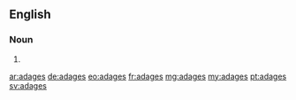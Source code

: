 ==English==

===Noun===
{{head|en|plural}}

# {{plural of|adage|lang=en}}

[[ar:adages]]
[[de:adages]]
[[eo:adages]]
[[fr:adages]]
[[mg:adages]]
[[my:adages]]
[[pt:adages]]
[[sv:adages]]